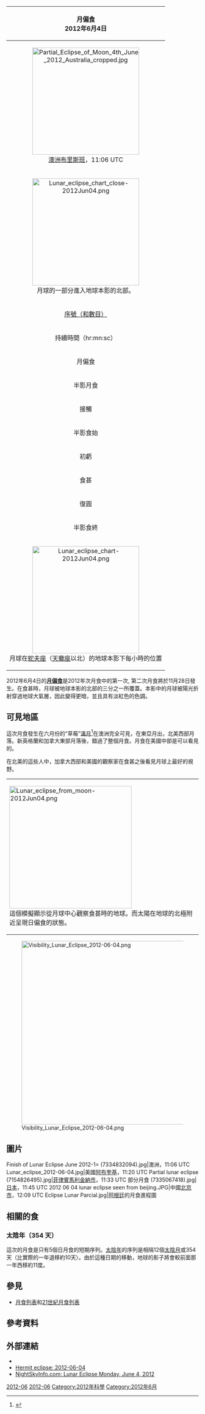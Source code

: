 {{noteTA
|G1=地名
|1=zh-cn:澳大利亚; zh-tw:澳洲; zh-hk:澳洲
}}
{| class="wikitable" align=right width=240
! bgcolor=#e7dcc3 colspan=2|月偏食<BR>2012年6月4日
|-
| align=center colspan=2|[[File:Partial_Eclipse_of_Moon_4th_June_2012_Australia_cropped.jpg|280px]]<BR>[[澳洲|澳洲]][[布里斯班|布里斯班]]，11:06 UTC
|-
| align=center colspan=2|[[File:Lunar_eclipse_chart_close-2012Jun04.png|280px]]<br>月球的一部分進入地球本影的北部。
|-
|align=center bgcolor=#c0d0e0| [[沙羅週期|序號（和數目）]] ||  [[月食的第140沙羅週期|140]] (25 of 80)
|-
!align=center bgcolor=#c0b0e0 colspan=2| 持續時間（hr:mn:sc）
|-
|align=center bgcolor=#c0a0e0 | 月偏食 || 2:06:35
|-
|align=center bgcolor=#d0d0e0 | 半影月食 || 4:30:02
|-
!align=center bgcolor=#a0d0e0 colspan=2| 接觸
|-
|align=center bgcolor=#d0d0e0 | 半影食始 || 8:48:11 [[UTC|UTC]]
|-
|align=center bgcolor=#c0a0e0 | 初虧 || 9:59:53 UTC
|-
|align=center bgcolor=#a0a0e0| 食甚 || 11:03:12 UTC
|-
|align=center bgcolor=#c0a0e0 | 復圓 || 12:06:28 UTC
|-
|align=center bgcolor=#d0d0e0 | 半影食終 || 13:18:13 UTC
|-
| align=center colspan=2| [[Image:Lunar_eclipse_chart-2012Jun04.png|280px]]<br>月球在[[蛇夫座|蛇夫座]]（[[天蠍座|天蠍座]]以北）的地球本影下每小時的位置
|}
2012年6月4日的'''[[月食|月偏食]]'''是2012年次月食中的第一次, 第二次月食將於11月28日發生。在食甚時，月球被地球本影的北部的三分之一所覆蓋。本影中的月球被陽光折射穿過地球大氣層，因此變得更暗，並且具有淡紅色的色調。

== 可見地區 ==
{{Rough translation|en:June 2012 lunar eclipse||章節}}
這次月食發生在六月份的“草莓”[[滿月|滿月]]<ref>{{Cite web |url=http://science.nasa.gov/science-news/science-at-nasa/2012/28may_strawberry/ |title=存档副本 |accessdate=2017-06-05 |archive-date=2020-11-11 |archive-url=https://web.archive.org/web/20201111162858/https://science.nasa.gov/science-news/science-at-nasa/2012/28may_strawberry/ |dead-url=no }}</ref>在澳洲完全可見，在東亞月出，北美西部月落。新英格蘭和加拿大東部月落後，錯過了整個月食。月食在美國中部是可以看見的。

在北美的這些人中，加拿大西部和美國的觀察家在食甚之後看見月球上最好的視野。

{| class=wikitable width=320
|[[File:Lunar_eclipse_from_moon-2012Jun04.png|320px]]<BR>這個模擬顯示從月球中心觀察食甚時的地球。而太陽在地球的北極附近呈現日偏食的狀態。
|}

[[File:Visibility_Lunar_Eclipse_2012-06-04.png|480px]]

==圖片==
<Gallery>
Finish of Lunar Eclipse June 2012-1= (7334832094).jpg|澳洲{{le|雷德克利夫 (昆士蘭州)|Redcliffe, Queensland|雷德克利夫}}，11:06 UTC
Lunar_eclipse_2012-06-04.jpg|美國[[阿布奎基_(新墨西哥州)|阿布奎基]]，11:20 UTC
Partial lunar eclipse (7154826495).jpg|[[菲律賓|菲律賓]][[馬利金納市|馬利金納市]]，11:33 UTC
部分月食 (7335067418).jpg|[[日本|日本]]，11:45 UTC
2012 06 04 lunar eclipse seen from beijing.JPG|中國[[北京市|北京市]]，12:09 UTC
Eclipse Lunar Parcial.jpg|[[阿根廷|阿根廷]]{{le|維拉格塞爾|Villa Gesell}}的月食進程圖
</Gallery>

== 相關的食==

=== 太陰年（354 天） ===

這次的月食是只有5個日月食的短期序列。[[陰曆|太陰年]]的序列是相隔12個[[朔望月|太陰月]]或354天（比實際的一年退移約10天）。由於這種日期的移動，地球的影子將會較前面那一年西移約11度。
{{Lunar eclipse set 2009-2013}}

== 參見 ==
* [[月食列表|月食列表]]和[[21世紀月食列表|21世紀月食列表]]

== 參考資料 ==
{{reflist}}

== 外部連結==
{{Commons category|Lunar eclipse of 2012 June 4}}
* {{LEplot2001 link|2012|Jun|04|P}}
* [http://www.hermit.org/eclipse/2012-06-04/ Hermit eclipse: 2012-06-04]{{Wayback|url=http://www.hermit.org/eclipse/2012-06-04/ |date=20140301121128 }}
* [http://www.nightskyinfo.com/sky_highlights/june_4_2012/ NightSkyInfo.com: Lunar Eclipse Monday, June 4, 2012]{{Wayback|url=http://www.nightskyinfo.com/sky_highlights/june_4_2012/ |date=20201111163034 }}

{{月食}}

{{DEFAULTSORT:Lunar eclipse 2012-06}}
[[Category:21世紀月偏食|2012-06]]
[[Category:2010年代月食|2012-06]]
[[Category:2012年科學|Category:2012年科學]]
[[Category:2012年6月|Category:2012年6月]]